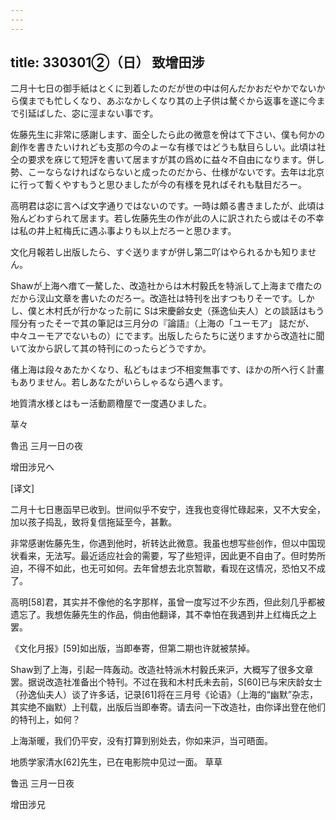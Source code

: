 ```yaml
---
---
---
```

title: 330301②（日） 致增田涉
---




二月十七日の御手紙はとくに到着したのだが世の中は何んだかおだやかでないから僕までも忙しくなり、あぶなかしくなり其の上子供は驁ぐから返事を遂に今まで引延ばした、宓に涇まない事です。

佐藤先生に非常に感謝します、面仝したら此の微意を佾はて下さい、僕も何かの創作を書きたいけれども支那の今のよーな有様ではどうも駄目らしい。此頃は社仝の要求を庥じて短評を書いて居ますが其の爲めに益々不自由になります。併し勢、こーならなければならないと成ったのだから、仕様がないです。去年は北京に行って暫くやすもうと思ひましたが今の有様を見ればそれも駄目だろー。

高明君は宓に言へば文字通りではないのです。一時は頗る書きましたが、此頃は殆んどわすられて居ます。若し佐藤先生の作が此の人に訳されたら或はその不幸は私の井上紅梅氏に遇ふ事よりも以上だろーと思ひます。

文化月報若し出版したら、すぐ送りますが併し第二吖はやられるかも知りません。

Shawが上海へ瘄て一驁した、改造社からは木村毅氏を特派して上海まで瘄たのだから汊山文章を書いたのだろー。改造社は特刊を出すつもりそーです。しかし、僕と木村氏が行かなった前に Sは宋慶齢女史（孫逸仙夫人）との談話はもう陘分有ったそーで其の筆記は三月分の『論語』（上海の「ユーモア」 誌だが、中々ユーモアでないもの）にでます。出版したらたちに送りますから改造社に聞いて汝から訳して其の特刊にのったらどうですか。

偖上海は段々あたかくなり、私どもはまづ不相変無事です、ほかの所へ行く計畫もありません。若しあなたがいらしゃるなら遇へます。

地質清水様とはもー活動罽穞屋で一度遇ひました。

草々

魯迅 三月一日の夜

增田涉兄へ

[译文]

二月十七日惠函早已收到。世间似乎不安宁，连我也变得忙碌起来，又不大安全，加以孩子捣乱，致将复信拖延至今，甚歉。

非常感谢佐藤先生，你遇到他时，祈转达此微意。我虽也想写些创作，但以中国现状看来，无法写。最近适应社会的需要，写了些短评，因此更不自由了。但时势所迫，不得不如此，也无可如何。去年曾想去北京暂歇，看现在这情况，恐怕又不成了。

高明[58]君，其实并不像他的名字那样，虽曾一度写过不少东西，但此刻几乎都被遗忘了。我想佐藤先生的作品，倘由他翻译，其不幸怕在我遇到井上红梅氏之上罢。

《文化月报》[59]如出版，当即奉寄，但第二期也许就被禁掉。

Shaw到了上海，引起一阵轰动。改造社特派木村毅氏来沪，大概写了很多文章罢。据说改造社准备出个特刊。不过在我和木村氏未去前，S[60]已与宋庆龄女士（孙逸仙夫人）谈了许多话，记录[61]将在三月号《论语》（上海的“幽默”杂志，其实绝不幽默）上刊载，出版后当即奉寄。请去问一下改造社，由你译出登在他们的特刊上，如何？

上海渐暖，我们仍平安，没有打算到别处去，你如来沪，当可晤面。

地质学家清水[62]先生，已在电影院中见过一面。 草草

鲁迅 三月一日夜

增田涉兄